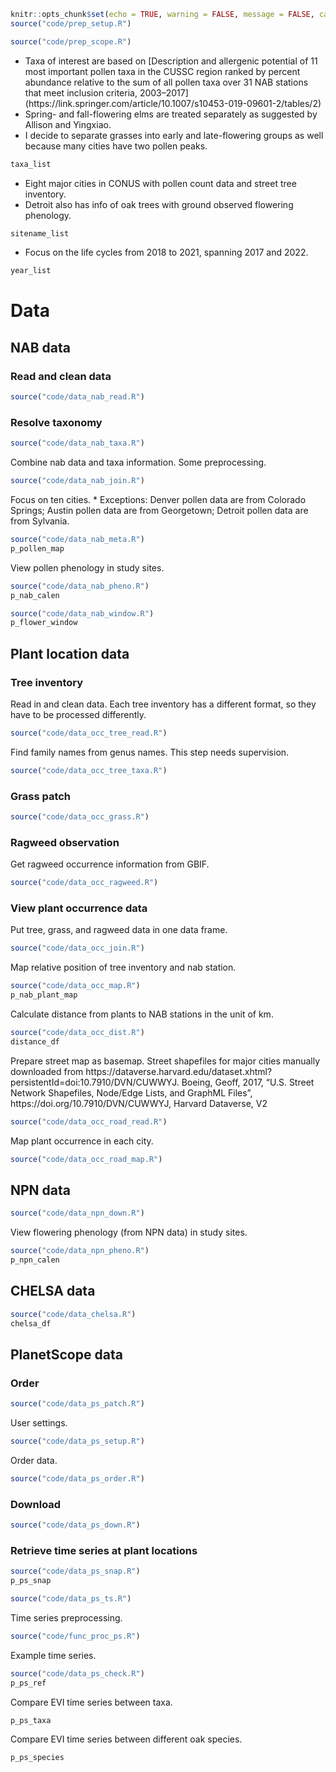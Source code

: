 
```r
knitr::opts_chunk$set(echo = TRUE, warning = FALSE, message = FALSE, cache = TRUE)
source("code/prep_setup.R")
```

```r
source("code/prep_scope.R")
```

* Taxa of interest are based on [Description and allergenic potential of 11 most important pollen taxa in the CUSSC region ranked by percent abundance relative to the sum of all pollen taxa over 31 NAB stations that meet inclusion criteria, 2003–2017] (https://link.springer.com/article/10.1007/s10453-019-09601-2/tables/2)
* Spring- and fall-flowering elms are treated separately as suggested by Allison and Yingxiao.
* I decide to separate grasses into early and late-flowering groups as well because many cities have two pollen peaks.
```r
taxa_list
```

* Eight major cities in CONUS with pollen count data and street tree inventory.
* Detroit also has info of oak trees with ground observed flowering phenology.
```r
sitename_list
```

* Focus on the life cycles from 2018 to 2021, spanning 2017 and 2022.
```r
year_list
```

# Data
## NAB data
### Read and clean data
```r
source("code/data_nab_read.R")
```

### Resolve taxonomy
```r
source("code/data_nab_taxa.R")
```

Combine nab data and taxa information. Some preprocessing.
```r
source("code/data_nab_join.R")
```

Focus on ten cities.
* Exceptions: Denver pollen data are from Colorado Springs; Austin pollen data are from Georgetown; Detroit pollen data are from Sylvania.
```r
source("code/data_nab_meta.R")
p_pollen_map
```

View pollen phenology in study sites.
```r
source("code/data_nab_pheno.R")
p_nab_calen
```
```r
source("code/data_nab_window.R")
p_flower_window
```

## Plant location data
### Tree inventory
Read in and clean data. Each tree inventory has a different format, so they have to be processed differently.
```r
source("code/data_occ_tree_read.R")
```

Find family names from genus names. This step needs supervision.
```r
source("code/data_occ_tree_taxa.R")
```

### Grass patch
```r
source("code/data_occ_grass.R")
```

### Ragweed observation
Get ragweed occurrence information from GBIF.
```r
source("code/data_occ_ragweed.R")
```

### View plant occurrence data

Put tree, grass, and ragweed data in one data frame.
```r
source("code/data_occ_join.R")
```

Map relative position of tree inventory and nab station.
```r
source("code/data_occ_map.R")
p_nab_plant_map
```

Calculate distance from plants to NAB stations in the unit of km.
```r
source("code/data_occ_dist.R")
distance_df
```

Prepare street map as basemap. Street shapefiles for major cities manually downloaded from https://dataverse.harvard.edu/dataset.xhtml?persistentId=doi:10.7910/DVN/CUWWYJ.
Boeing, Geoff, 2017, "U.S. Street Network Shapefiles, Node/Edge Lists, and GraphML Files", https://doi.org/10.7910/DVN/CUWWYJ, Harvard Dataverse, V2
```r
source("code/data_occ_road_read.R")
```

Map plant occurrence in each city.
```r
source("code/data_occ_road_map.R")
```

## NPN data
```r
source("code/data_npn_down.R")
```

View flowering phenology (from NPN data) in study sites.
```r
source("code/data_npn_pheno.R")
p_npn_calen
```

## CHELSA data
```r
source("code/data_chelsa.R")
chelsa_df
```

## PlanetScope data
### Order

```r
source("code/data_ps_patch.R")
```

User settings.
```r
source("code/data_ps_setup.R")
```

Order data.
```r
source("code/data_ps_order.R")
```

### Download
```r
source("code/data_ps_down.R")
```

### Retrieve time series at plant locations
```r
source("code/data_ps_snap.R")
p_ps_snap
```

```r
source("code/data_ps_ts.R")
```
Time series preprocessing.
```r
source("code/func_proc_ps.R")
```

Example time series.
```r
source("code/data_ps_check.R")
p_ps_ref
```

Compare EVI time series between taxa.
```r
p_ps_taxa
```

Compare EVI time series between different oak species.
```r
p_ps_species
```
